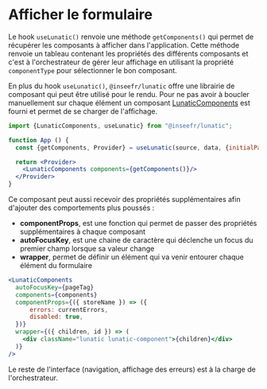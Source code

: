 # Afficher le formulaire

Le hook `useLunatic()` renvoie une méthode `getComponents()` qui permet de récupérer les composants à afficher dans l'application. Cette méthode renvoie un tableau contenant les propriétés des différents composants et c'est à l'orchestrateur de gérer leur affichage en utilisant la propriété `componentType` pour sélectionner le bon composant.

En plus du hook `useLunatic()`, `@inseefr/lunatic` offre une librairie de composant qui peut être utilisé pour le rendu. Pour ne pas avoir à boucler manuellement sur chaque élément un composant [LunaticComponents](https://github.com/InseeFr/Lunatic/pull/664) est fourni et permet de se charger de l'affichage.

```jsx
import {LunaticComponents, useLunatic} from "@inseefr/lunatic";

function App () {
  const {getComponents, Provider} = useLunatic(source, data, {initialPage: '1'})

  return <Provider>
    <LunaticComponents components={getComponents()}/>
  </Provider>
}
```

Ce composant peut aussi recevoir des propriétés supplémentaires afin d'ajouter des comportements plus poussés :

- **componentProps**, est une fonction qui permet de passer des propriétés supplémentaires à chaque composant
- **autoFocusKey**, est une chaine de caractère qui déclenche un focus du premier champ lorsque sa valeur change
- **wrapper**, permet de définir un élément qui va venir entourer chaque élément du formulaire

```jsx
<LunaticComponents
  autoFocusKey={pageTag}
  components={components}
  componentProps={({ storeName }) => ({
	  errors: currentErrors,
	  disabled: true,
  })}
  wrapper={({ children, id }) => (
	<div className="lunatic lunatic-component">{children}</div>
  )}
/>
```

Le reste de l'interface (navigation, affichage des erreurs) est à la charge de l'orchestrateur.
